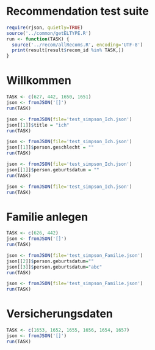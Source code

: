 Recommendation test suite
========================================================

```{r}
require(rjson, quietly=TRUE)
source('../common/getELTYPE.R')
run <- function(TASK) {
  source('../recom/allRecoms.R', encoding='UTF-8')
  print(result[result$recom_id %in% TASK,])
}
```

# Willkommen
```{r}
TASK <- c(627, 442, 1650, 1651)
json <- fromJSON('[]')
run(TASK)
```

```{r}
json <- fromJSON(file='test_simpson_Ich.json')
json[[1]]$title = "ich"
run(TASK)
```
```{r}
json <- fromJSON(file='test_simpson_Ich.json')
json[[1]]$person.geschlecht = ""
run(TASK)
```

```{r}
json <- fromJSON(file='test_simpson_Ich.json')
json[[1]]$person.geburtsdatum = ""
run(TASK)
```

```{r}
json <- fromJSON(file='test_simpson_Ich.json')
run(TASK)
```

# Familie anlegen
```{r}
TASK <- c(626, 442)
json <- fromJSON('[]')
run(TASK)
```

```{r}
json <- fromJSON(file='test_simpson_Familie.json')
json[[2]]$person.geburtsdatum=""
json[[3]]$person.geburtsdatum="abc"
run(TASK)
```

```{r}
json <- fromJSON(file='test_simpson_Familie.json')
run(TASK)
```

# Versicherungsdaten
```{r}
TASK <- c(1653, 1652, 1655, 1656, 1654, 1657)
json <- fromJSON('[]')
run(TASK)
```


